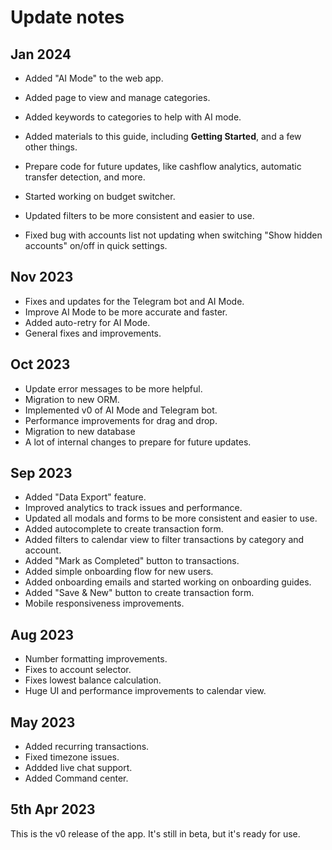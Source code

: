 # Update notes

## Jan 2024

- Added "AI Mode" to the web app.
- Added page to view and manage categories.
- Added keywords to categories to help with AI mode.
- Added materials to this guide, including **Getting Started**, and a few other things.
- Prepare code for future updates, like cashflow analytics, automatic transfer detection, and more.
- Started working on budget switcher.
- Updated filters to be more consistent and easier to use.

- Fixed bug with accounts list not updating when switching "Show hidden accounts" on/off in quick settings.

## Nov 2023

- Fixes and updates for the Telegram bot and AI Mode.
- Improve AI Mode to be more accurate and faster.
- Added auto-retry for AI Mode.
- General fixes and improvements.

## Oct 2023

- Update error messages to be more helpful.
- Migration to new ORM.
- Implemented v0 of AI Mode and Telegram bot.
- Performance improvements for drag and drop.
- Migration to new database
- A lot of internal changes to prepare for future updates.

## Sep 2023

- Added "Data Export" feature.
- Improved analytics to track issues and performance.
- Updated all modals and forms to be more consistent and easier to use.
- Added autocomplete to create transaction form.
- Added filters to calendar view to filter transactions by category and account.
- Added "Mark as Completed" button to transactions.
- Added simple onboarding flow for new users.
- Added onboarding emails and started working on onboarding guides.
- Added "Save & New" button to create transaction form.
- Mobile responsiveness improvements.

## Aug 2023

- Number formatting improvements.
- Fixes to account selector.
- Fixes lowest balance calculation.
- Huge UI and performance improvements to calendar view.

## May 2023

- Added recurring transactions.
- Fixed timezone issues.
- Addded live chat support.
- Added Command center.

## 5th Apr 2023

This is the v0 release of the app. It's still in beta, but it's ready for use.
